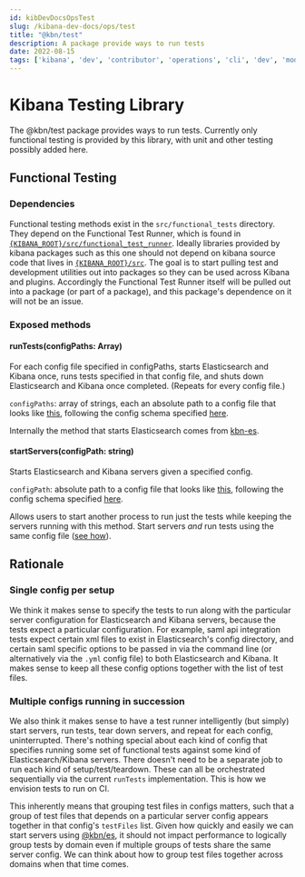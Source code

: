 ```yaml
---
id: kibDevDocsOpsTest
slug: /kibana-dev-docs/ops/test
title: "@kbn/test"
description: A package provide ways to run tests
date: 2022-08-15
tags: ['kibana', 'dev', 'contributor', 'operations', 'cli', 'dev', 'mode', 'test']
---
```


Kibana Testing Library
======================

The @kbn/test package provides ways to run tests. Currently only functional testing is provided by this library, with unit and other testing possibly added here.

Functional Testing
-------------------

### Dependencies

Functional testing methods exist in the `src/functional_tests` directory. They depend on the Functional Test Runner, which is found in [`{KIBANA_ROOT}/src/functional_test_runner`](../../src/functional_test_runner). Ideally libraries provided by kibana packages such as this one should not depend on kibana source code that lives in [`{KIBANA_ROOT}/src`](../../src). The goal is to start pulling test and development utilities out into packages so they can be used across Kibana and plugins. Accordingly the Functional Test Runner itself will be pulled out into a package (or part of a package), and this package's dependence on it will not be an issue.

### Exposed methods

#### runTests(configPaths: Array<string>)
For each config file specified in configPaths, starts Elasticsearch and Kibana once, runs tests specified in that config file, and shuts down Elasticsearch and Kibana once completed. (Repeats for every config file.)

`configPaths`: array of strings, each an absolute path to a config file that looks like [this](../../test/functional/config.base.js), following the config schema specified [here](../../src/functional_test_runner/lib/config/schema.js).

Internally the method that starts Elasticsearch comes from [kbn-es](../../packages/kbn-es).

#### startServers(configPath: string)
Starts Elasticsearch and Kibana servers given a specified config.

`configPath`: absolute path to a config file that looks like [this](../../test/functional/config.base.js), following the config schema specified [here](../../src/functional_test_runner/lib/config/schema.js).

Allows users to start another process to run just the tests while keeping the servers running with this method. Start servers _and_ run tests using the same config file ([see how](../../scripts/README.md)).

## Rationale

### Single config per setup

We think it makes sense to specify the tests to run along with the particular server configuration for Elasticsearch and Kibana servers, because the tests expect a particular configuration. For example, saml api integration tests expect certain xml files to exist in Elasticsearch's config directory, and certain saml specific options to be passed in via the command line (or alternatively via the `.yml` config file) to both Elasticsearch and Kibana. It makes sense to keep all these config options together with the list of test files.

### Multiple configs running in succession

We also think it makes sense to have a test runner intelligently (but simply) start servers, run tests, tear down servers, and repeat for each config, uninterrupted. There's nothing special about each kind of config that specifies running some set of functional tests against some kind of Elasticsearch/Kibana servers. There doesn't need to be a separate job to run each kind of setup/test/teardown. These can all be orchestrated sequentially via the current `runTests` implementation. This is how we envision tests to run on CI.

This inherently means that grouping test files in configs matters, such that a group of test files that depends on a particular server config appears together in that config's `testFiles` list. Given how quickly and easily we can start servers using [@kbn/es](../../packages/kbn-es), it should not impact performance to logically group tests by domain even if multiple groups of tests share the same server config. We can think about how to group test files together across domains when that time comes.
